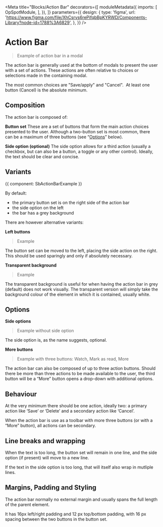 

<Meta
  title="Blocks/Action Bar"
  decorators={[
    moduleMetadata({
      imports: [
        OpSpotModule,
      ],
    }),
  ]}
  parameters={{
    design: {
      type: 'figma',
      url: 'https://www.figma.com/file/XhCsrvs6rePifqbBpKYRWD/Components-Library?node-id=1788%3A6829',
    },
  }}
/>

# Action Bar

> Example of action bar in a modal

The action bar is generally used at the bottom of modals to present the user with a set of actions. These actions are often relative to choices or selections made in the containing modal. 

The most common choices are "Save/apply" and "Cancel".  At least one button (Cancel) is the absolute minimum.

## Composition

The action bar is composed of:

**Button set**
These are a set of buttons that form the main action choices presented to the user. Although a two-button set is most common, there can be a maximum of three buttons (see “[Options](#)” below).

**Side option (optional)**
The side option allows for a third action (usually a checkbox, but can also be a button, a toggle or any other control). Ideally, the text should be clear and concise.

## Variants

<Canvas>
  <Story name="Default">
    {{ component: SbActionBarExample }}
  </Story>
</Canvas>

By default:
- the primary button set is on the right side of the action bar
- the side option on the left
- the bar has a grey background

There are however alternative variants:

**Left buttons**

> Example

The button set can be moved to the left, placing the side action on the right. This should be used sparingly and only if absolutely necessary.

**Transparent background**

> Example

The transparent background is useful for when having the action bar in grey (default) does not work visually. The transparent version will simply take the background colour of the element in which it is contained, usually white.

## Options

**Side options**

> Example without side option

The side option is, as the name suggests, optional.

**More buttons**

> Example with three buttons: Watch, Mark as read, More

The action bar can also be composed of up to three action buttons. Should there be more than three actions to be made available to the user, the third button will be a “More” button opens a drop-down with additional options. 

## Behaviour

At the very minimum there should be one action, ideally two: a primary action like ‘Save’ or ‘Delete’ and a secondary action like ‘Cancel’.

When the action bar is use as a toolbar with more three buttons (or with a “More” button), all actions can be secondary.

## Line breaks and wrapping

When the text is too long, the button set will remain in one line, and the side option (if present) will move to a new line. 

If the text in the side option is too long, that will itself also wrap in mutliple lines.

## Margins, Padding and Styling

The action bar normally no external margin and usually spans the full length of the parent element.
 
It has 16px left/right padding and 12 px top/bottom padding, with 16 px spacing between the two buttons in the button set.
